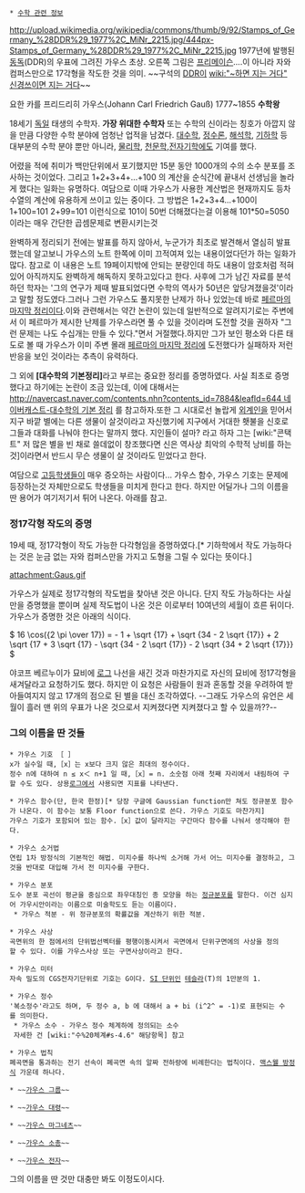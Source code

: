  * [[수학 관련 정보]]

http://upload.wikimedia.org/wikipedia/commons/thumb/9/92/Stamps_of_Germany_%28DDR%29_1977%2C_MiNr_2215.jpg/444px-Stamps_of_Germany_%28DDR%29_1977%2C_MiNr_2215.jpg
1977년에 발행된 [[동독]](DDR)의 우표에 그려진 가우스 초상. 
오른쪽 그림은 [[프리메이슨]]....이 아니라 자와 컴퍼스만으로 17각형을 작도한 것을 의미.
~~구석의 [[DDR]]이 [[wiki:"~하면 지는 거다" 신경쓰이면 지는 거다]]~~

요한 카를 프리드리히 가우스(Johann Carl Friedrich Gauß)
1777~1855
'''수학왕'''

18세기 [[독일]] 태생의 수학자. '''가장 위대한 수학자''' 또는 수학의 신이라는 칭호가 아깝지 않을 만큼 다양한 수학 분야에 엄청난 업적을 남겼다. [[대수학]], [[정수론]], [[해석학]], [[기하학]] 등 대부분의 수학 분야 뿐만 아니라, [[물리학]], [[천문학]],[[전자기학]]에도 기여를 했다. 

어렸을 적에 취미가 백만단위에서 포기했지만 15분 동안 1000개의 수의 소수 분포를 조사하는 것이었다. 그리고 1+2+3+4+...+100 의 계산을 순식간에 끝내서 선생님을 놀라게 했다는 일화는 유명하다. 여담으로 이때 가우스가 사용한 계산법은 현재까지도 등차수열의 계산에 유용하게 쓰이고 있는 중이다.
그 방법은 1+2+3+4...+100이 1+100=101 2+99=101 이런식으로 101이 50번 더해졌다는걸 이용해 101*50=5050이라는 매우 간단한 곱셈문제로 변환시키는것

완벽하게 정리되기 전에는 발표를 하지 않아서, 누군가가 최초로 발견해서 열심히 발표했는데 알고보니 가우스의 노트 한쪽에 이미 끄적여져 있는 내용이었다던가 하는 일화가 많다. 참고로 이 내용은 노트 19페이지밖에 안되는 분량인데 하도 내용이 암호처럼 적혀있어 아직까지도 완벽하게 해독하지 못하고있다고 한다. 사후에 그가 남긴 자료를 분석하던 학자는 '그의 연구가 제때 발표되었다면 수학의 역사가 50년은 앞당겨졌을것'이라고 말할 정도였다.그러나 그런 가우스도 풀지못한 난제가 하나 있었는데 바로 [[페르마의 마지막 정리]]이다.이와 관련해서는 약간 논란이 있는데 일반적으로 알려지기로는 주변에서 이 페르마가 제시한 난제를 가우스라면 풀 수 있을 것이라며 도전할 것을 권하자 "그런 문제는 나도 수십개는 만들 수 있다."면서 거절했다.하지만 그가 보인 평소와 다른 태도로 볼 때 가우스가 이미 주변 몰래 [[페르마의 마지막 정리]]에 도전했다가 실패하자 저런 반응을 보인 것이라는 추측이 유력하다.

그 외에 '''[대수학의 기본정리]'''라고 부르는 중요한 정리를 증명하였다. 사실 최초로 증명했다고 하기에는 논란이 조금 있는데, 이에 대해서는 [[http://navercast.naver.com/contents.nhn?contents_id=7884&leafId=644 네이버캐스트-대수학의 기본 정리]] 를 참고하자.또한 그 시대로선 놀랍게 [[외계인]]을 믿어서 지구 바깥 별에는 다른 생물이 살것이라고 자신했기에 지구에서 거대한 횃불을 신호로 그들과 대화를 나눠야 한다는 말까지 했다. 지인들이 설마? 라고 하자 그는 [wiki:"콘택트" 저 많은 별을 빈 채로 쓸데없이 창조했다면 신은 역사상 최악의 수학적 낭비를 하는 것]이라면서 반드시 무슨 생물이 살 것이라도 믿었다고 한다.

여담으로 [[고등학생]]들이 매우 증오하는 사람이다...  가우스 함수, 가우스 기호는 문제에 등장하는것 자체만으로도 학생들을 미치게 한다고 한다. 하지만 어딜가나 그의 이름을 딴 용어가 여기저기서 튀어 나온다. 아래를 참고.

=== 정17각형 작도의 증명 ===
19세 때, 정17각형이 작도 가능한 다각형임을 증명하였다.[* 기하학에서 작도 가능하다는 것은 눈금 없는 자와 컴퍼스만을 가지고 도형을 그릴 수 있다는 뜻이다.]

attachment:Gaus.gif

가우스가 실제로 정17각형의 작도법을 찾아낸 것은 아니다. 단지 작도 가능하다는 사실만을 증명했을 뿐이며 실제 작도법이 나온 것은 이로부터 10여년의 세월이 흐른 뒤이다. 가우스가 증명한 것은 아래의 식이다.

$ 16 \cos({2 \pi \over 17}) = - 1 + \sqrt {17} + \sqrt {34 - 2 \sqrt {17}} + 2 \sqrt {17 + 3 \sqrt {17} - \sqrt {34 - 2 \sqrt {17}} - 2 \sqrt {34 + 2 \sqrt {17}}} $

야코프 베르누이가 묘비에 [[로그]] 나선을 새긴 것과 마찬가지로 자신의 묘비에 정17각형을 새겨달라고 요청하기도 했다. 하지만 이 요청은 사람들이 원과 혼동할 것을 우려하여 받아들여지지 않고 17개의 점으로 된 별을 대신 조각하였다. --그래도 가우스의 유언은 세월이 흘러 맨 위의 우표가 나온 것으로서 지켜졌다면 지켜졌다고 할 수 있을까??--
=== 그의 이름을 딴 것들 ===
 * 가우스 기호 ［ ］
 x가 실수일 때,［x］는 x보다 크지 않은 최대의 정수이다.
 정수 n에 대하여 n ≤ x＜ n+1 일 때,［x］= n. 소숫점 아래 첫째 자리에서 내림하여 구할 수도 있다. 상용[[로그]]에서 사용되면 지표를 나타낸다.

 * 가우스 함수(단, 한국 한정)[* 당장 구글에 Gaussian function만 쳐도 정규분포 함수가 나온다. 이 함수는 보통 Floor function으로 쓴다. 가우스 기호도 마찬가지]
 가우스 기호가 포함되어 있는 함수.［x］값이 달라지는 구간마다 함수를 나눠서 생각해야 한다.

 * 가우스 소거법
 연립 1차 방정식의 기본적인 해법. 미지수를 하나씩 소거해 가서 어느 미지수를 결정하고, 그것을 반대로 대입해 가서 전 미지수를 구한다.

 * 가우스 분포
 도수 분포 곡선이 평균을 중심으로 좌우대칭인 종 모양을 하는 [[정규분포]]를 말한다. 이건 심지어 가우시안이라는 이름으로 미술학도도 듣는 이름이다.
  * 가우스 적분 - 위 정규분포의 확률값을 계산하기 위한 적분.

 * 가우스 사상
 곡면위의 한 점에서의 단위법선벡터를 평행이동시켜서 곡면에서 단위구면에의 사상을 정의할 수 있다. 이를 가우스사상 또는 구면사상이라고 한다.

 * 가우스 미터 
 자속 밀도의 CGS전자기단위로 기호는 G이다. [[SI 단위]]인 [[테슬라]](T)의 1만분의 1. 

 * 가우스 정수
 '복소정수'라고도 하며, 두 정수 a, b 에 대해서 a + bi (i^2^ = -1)로 표현되는 수를 의미한다.
  * 가우스 소수 - 가우스 정수 체계하에 정의되는 소수
  자세한 건 [wiki:"수%20체계#s-4.6" 해당항목] 참고

 * 가우스 법칙
 폐곡면을 통과하는 전기 선속이 폐곡면 속의 알짜 전하량에 비례한다는 법칙이다. [[맥스웰 방정식]] 가운데 하나다.

 * ~~[[가우스 그룹]]~~

 * ~~[[가우스 대령]]~~

 * ~~[[가우스 마그네츠]]~~

 * ~~[[가우스 소총]]~~

 * ~~[[가우스 전자]]~~

그의 이름을 딴 것만 대충만 봐도 이정도이시다.
